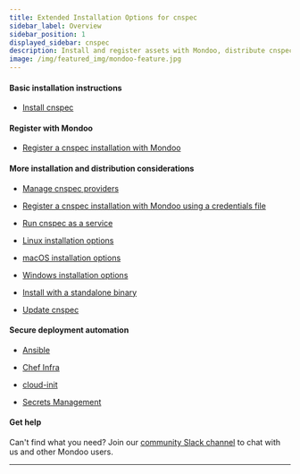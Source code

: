 ```yaml
---
title: Extended Installation Options for cnspec
sidebar_label: Overview
sidebar_position: 1
displayed_sidebar: cnspec
description: Install and register assets with Mondoo, distribute cnspec across your infrastructure, run cnspec as a service, and other installation options
image: /img/featured_img/mondoo-feature.jpg
---
```


#### Basic installation instructions

- [Install cnspec](/cnspec/)

#### Register with Mondoo

- [Register a cnspec installation with Mondoo](/cnspec/cnspec-adv-install/registration/)

#### More installation and distribution considerations

- [Manage cnspec providers](/cnspec/cnspec-adv-install/providers)

- [Register a cnspec installation with Mondoo using a credentials file](/cnspec/cnspec-adv-install/registration-keys/)

- [Run cnspec as a service](/cnspec/cnspec-adv-install/service/)

- [Linux installation options](/cnspec/cnspec-adv-install/linux/)

- [macOS installation options](/cnspec/cnspec-adv-install/macos/)

- [Windows installation options](/cnspec/cnspec-adv-install/windows/)

- [Install with a standalone binary](/cnspec/#installation-options)

- [Update cnspec](/cnspec/cnspec-adv-install/update/)

#### Secure deployment automation

- [Ansible](/platform/infra/opsys/automation/ansible/)

- [Chef Infra](/platform/infra/opsys/automation/chef/)

- [cloud-init](/platform/infra/opsys/automation/cloudinit/)

- [Secrets Management](/platform/infra/opsys/automation/vault/)

#### Get help

Can't find what you need? Join our <a href="https://mondoo.link/slack">community Slack channel</a> to chat with us and other Mondoo users.

---
